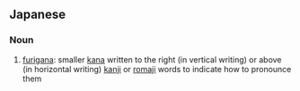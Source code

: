==Japanese==

===Noun===
{{ja-noun}}

# {{ja-def|振り仮名}} [[furigana]]: smaller [[kana]] written to the right (in vertical writing) or above (in horizontal writing) [[kanji]] or [[romaji]] words to indicate how to pronounce them